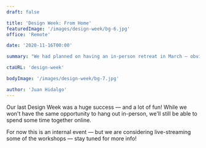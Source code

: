 ```yaml
---
draft: false

title: 'Design Week: From Home'
featuredImage: '/images/design-week/bg-6.jpg'
office: 'Remote'

date: '2020-11-16T00:00'

summary: "We had planned on having an in-person retreat in March — obviously that had to be postponed — now we're hosting it online!"

ctaURL: 'design-week'

bodyImage: '/images/design-week/bg-7.jpg'

author: 'Juan Hidalgo'
---
```


Our last Design Week was a huge success — and a lot of fun! While we won't have the same opportunity to hang out in-person, we'll still be able to spend some time together online.

For now this is an internal event — but we are considering live-streaming some of the workshops — stay tuned for more info!